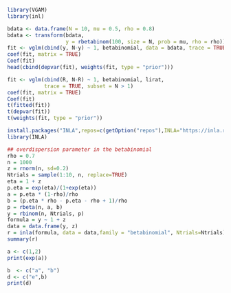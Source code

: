 ```r
library(VGAM)
library(inl)
```

```r
bdata <- data.frame(N = 10, mu = 0.5, rho = 0.8)
bdata <- transform(bdata,
                   y = rbetabinom(100, size = N, prob = mu, rho = rho))
fit <- vglm(cbind(y, N-y) ~ 1, betabinomial, data = bdata, trace = TRUE)
coef(fit, matrix = TRUE)
Coef(fit)
head(cbind(depvar(fit), weights(fit, type = "prior")))
```

```r
fit <- vglm(cbind(R, N-R) ~ 1, betabinomial, lirat,
            trace = TRUE, subset = N > 1)
coef(fit, matrix = TRUE)
Coef(fit)
t(fitted(fit))
t(depvar(fit))
t(weights(fit, type = "prior"))
```


```r
install.packages("INLA",repos=c(getOption("repos"),INLA="https://inla.r-inla-download.org/R/stable"), dep=TRUE)
library(INLA)
```


```r
## overdispersion parameter in the betabinomial
rho = 0.7
n = 1000
z = rnorm(n, sd=0.2)
Ntrials = sample(1:10, n, replace=TRUE)
eta = 1 + z
p.eta = exp(eta)/(1+exp(eta))
a = p.eta * (1-rho)/rho
b = (p.eta * rho - p.eta - rho + 1)/rho
p = rbeta(n, a, b)
y = rbinom(n, Ntrials, p)
formula = y ~ 1 + z
data = data.frame(y, z)
r = inla(formula, data = data,family = "betabinomial", Ntrials=Ntrials)
summary(r)
```



```r
a <- c(1,2)
print(exp(a))
```

```r
b  <- c("a", "b")
d <- c("e",b)
print(d)
```


